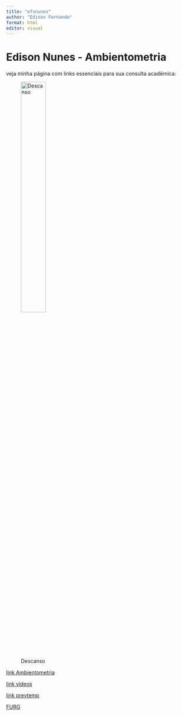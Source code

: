 ```yaml
---
title: "efsnunes"
author: "Edison Fernando"
format: html
editor: visual
---
```


# Edison Nunes - Ambientometria

veja minha página com links essenciais para sua consulta acadêmica:

![Descanso](https://img.freepik.com/fotos-premium/uma-praia-com-palmeiras-e-um-corpo-de-agua-com-uma-praia-ao-fundo_847607-1883.jpg?w=740){.absolute width="40%"}

[link Ambientometria](pagina2.html)

[link videos](pagina3.html)

[link prevtemp](previsãodotempo.html)

[FURG](pagina4.html)
